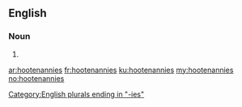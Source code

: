 ==English==

===Noun===
{{head|en|plural}}

# {{plural of|hootenanny|lang=en|nocat=1}}

[[Category:English plurals ending in "-ies"]]

[[ar:hootenannies]]
[[fr:hootenannies]]
[[ku:hootenannies]]
[[my:hootenannies]]
[[no:hootenannies]]